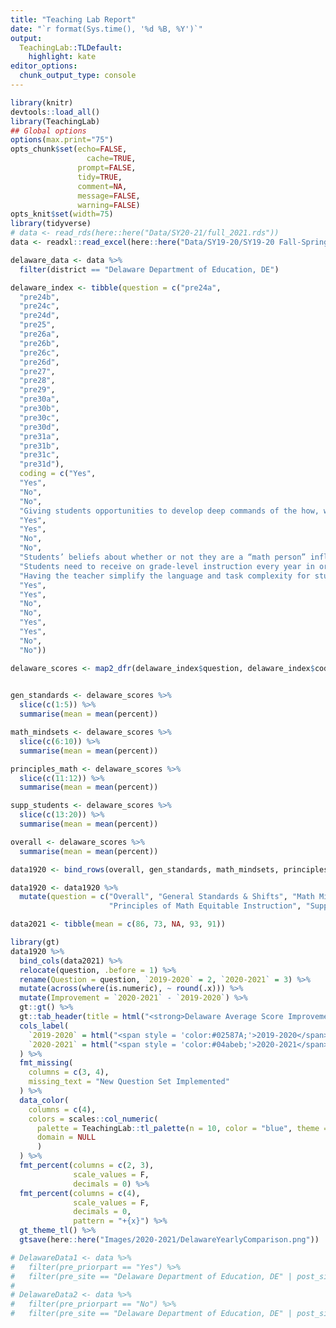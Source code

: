 ```yaml
---
title: "Teaching Lab Report"
date: "`r format(Sys.time(), '%d %B, %Y')`"
output:
  TeachingLab::TLDefault:
    highlight: kate
editor_options:
  chunk_output_type: console
---
```


```r
library(knitr)
devtools::load_all()
library(TeachingLab)
## Global options
options(max.print="75")
opts_chunk$set(echo=FALSE,
	             cache=TRUE,
               prompt=FALSE,
               tidy=TRUE,
               comment=NA,
               message=FALSE,
               warning=FALSE)
opts_knit$set(width=75)
library(tidyverse)
# data <- read_rds(here::here("Data/SY20-21/full_2021.rds"))
data <- readxl::read_excel(here::here("Data/SY19-20/SY19-20 Fall-Spring Merged Dataset Update.xls"))
```


```r
delaware_data <- data %>% 
  filter(district == "Delaware Department of Education, DE")

delaware_index <- tibble(question = c("pre24a",
  "pre24b",
  "pre24c",
  "pre24d",
  "pre25",
  "pre26a",
  "pre26b",
  "pre26c",
  "pre26d",
  "pre27",
  "pre28",
  "pre29",
  "pre30a",
  "pre30b",
  "pre30c",
  "pre30d",
  "pre31a",
  "pre31b",
  "pre31c",
  "pre31d"),
  coding = c("Yes",
  "Yes",
  "No",
  "No",
  "Giving students opportunities to develop deep commands of the how, why, and when of mathematical concepts.",
  "Yes",
  "Yes",
  "No",
  "No",
  "Students’ beliefs about whether or not they are a “math person” influences their performance in math class.",
  "Students need to receive on grade-level instruction every year in order to graduate high school ready for college and career.",
  "Having the teacher simplify the language and task complexity for students who are English learners.",
  "Yes",
  "Yes",
  "No",
  "No",
  "Yes",
  "Yes",
  "No",
  "No"))

delaware_scores <- map2_dfr(delaware_index$question, delaware_index$coding, ~ score_question(data = delaware_data, question = .x, 
                                                                          coding = .y))

gen_standards <- delaware_scores %>%
  slice(c(1:5)) %>%
  summarise(mean = mean(percent))

math_mindsets <- delaware_scores %>%
  slice(c(6:10)) %>%
  summarise(mean = mean(percent))

principles_math <- delaware_scores %>%
  slice(c(11:12)) %>%
  summarise(mean = mean(percent))

supp_students <- delaware_scores %>%
  slice(c(13:20)) %>%
  summarise(mean = mean(percent))

overall <- delaware_scores %>%
  summarise(mean = mean(percent))

data1920 <- bind_rows(overall, gen_standards, math_mindsets, principles_math, supp_students)
```

```r
data1920 <- data1920 %>%
  mutate(question = c("Overall", "General Standards & Shifts", "Math Mindsets & Identities", 
                      "Principles of Math Equitable Instruction", "Supporting Students with Unfinished Learning"))
```

```r
data2021 <- tibble(mean = c(86, 73, NA, 93, 91))

library(gt)
data1920 %>%
  bind_cols(data2021) %>%
  relocate(question, .before = 1) %>%
  rename(Question = question, `2019-2020` = 2, `2020-2021` = 3) %>%
  mutate(across(where(is.numeric), ~ round(.x))) %>%
  mutate(Improvement = `2020-2021` - `2019-2020`) %>%
  gt::gt() %>%
  gt::tab_header(title = html("<strong>Delaware Average Score Improvements<br>from <span style = 'color:#02587A;'>2019-2020</span> to <span style = 'color:#04abeb;'>2020-2021</span>")) %>%
  cols_label(
    `2019-2020` = html("<span style = 'color:#02587A;'>2019-2020</span>"),
    `2020-2021` = html("<span style = 'color:#04abeb;'>2020-2021</span>")
  ) %>%
  fmt_missing(
    columns = c(3, 4),
    missing_text = "New Question Set Implemented"
  ) %>%
  data_color(
    columns = c(4),
    colors = scales::col_numeric(
      palette = TeachingLab::tl_palette(n = 10, color = "blue", theme = "dark")[c(6:10)],
      domain = NULL
      )
  ) %>%
  fmt_percent(columns = c(2, 3),
              scale_values = F,
              decimals = 0) %>%
  fmt_percent(columns = c(4),
              scale_values = F,
              decimals = 0,
              pattern = "+{x}") %>%
  gt_theme_tl() %>%
  gtsave(here::here("Images/2020-2021/DelawareYearlyComparison.png"))
```

















```r
# DelawareData1 <- data %>% 
#   filter(pre_priorpart == "Yes") %>%
#   filter(pre_site == "Delaware Department of Education, DE" | post_site == "Delaware Department of Education, DE")
# 
# DelawareData2 <- data %>% 
#   filter(pre_priorpart == "No") %>%
#   filter(pre_site == "Delaware Department of Education, DE" | post_site == "Delaware Department of Education, DE")
```

